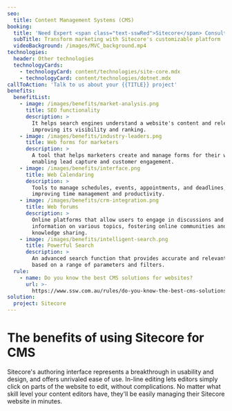 ```yaml
---
seo:
  title: Content Management Systems (CMS)
booking:
  title: 'Need Expert <span class="text-sswRed">Sitecore</span> Consulting? '
  subTitle: Transform marketing with Sitecore's customizable platform
  videoBackground: /images/MVC_background.mp4
technologies:
  header: Other technologies
  technologyCards:
    - technologyCard: content/technologies/site-core.mdx
    - technologyCard: content/technologies/dotnet.mdx
callToAction: 'Talk to us about your {{TITLE}} project'
benefits:
  benefitList:
    - image: /images/benefits/market-analysis.png
      title: SEO functionality
      description: >
        It helps search engines understand a website's content and relevance,
        improving its visibility and ranking.
    - image: /images/benefits/industry-leaders.png
      title: Web forms for marketers
      description: >
        A tool that helps marketers create and manage forms for their websites,
        enabling lead capture and customer engagement.
    - image: /images/benefits/interface.png
      title: Web Calendaring
      description: >
        Tools to manage schedules, events, appointments, and deadlines,
        improving time management and productivity.
    - image: /images/benefits/crm-integration.png
      title: Web forums
      description: >
        Online platforms that allow users to engage in discussions and share
        information on various topics, fostering online communities and
        knowledge sharing.
    - image: /images/benefits/intelligent-search.png
      title: Powerful Search
      description: >
        An advanced search function that provides accurate and relevant results,
        based on a range of parameters and filters.
  rule:
    - name: Do you know the best CMS solutions for websites?
      url: >-
        https://www.ssw.com.au/rules/do-you-know-the-best-cms-solutions-for-websites/
solution:
  project: Sitecore
---
```


# The benefits of using **Sitecore** for CMS

Sitecore's authoring interface represents a breakthrough in usability and design, and offers unrivaled ease of use. In-line editing lets editors simply click on parts of the website to edit, without complications. No matter what skill level your content editors have, they'll be easily managing their Sitecore website in minutes.
